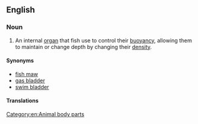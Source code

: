 ==English==

===Noun===
{{en-noun}}
{{wikipedia}}

# An internal [[organ]] that fish use to control their [[buoyancy]], allowing them to maintain or change depth by changing their [[density]].

====Synonyms====
* [[fish maw]]
* [[gas bladder]]
* [[swim bladder]]

====Translations====
{{trans-see|swim bladder}}

[[Category:en:Animal body parts]]